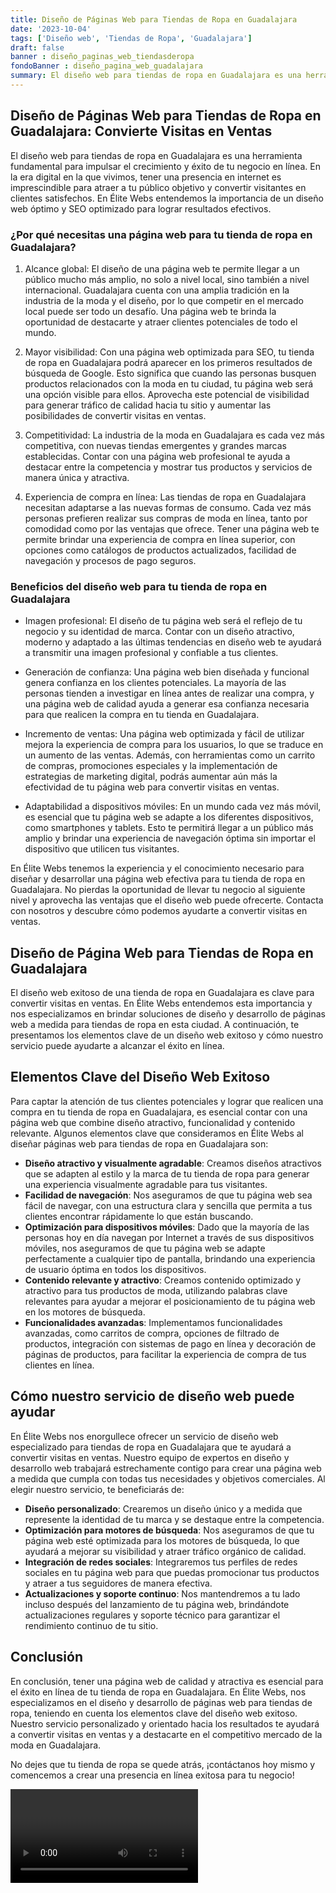 ```yaml
---
title: Diseño de Páginas Web para Tiendas de Ropa en Guadalajara
date: '2023-10-04'
tags: ['Diseño web', 'Tiendas de Ropa', 'Guadalajara']
draft: false
banner : diseño_paginas_web_tiendasderopa
fondoBanner : diseño_pagina_web_guadalajara
summary: El diseño web para tiendas de ropa en Guadalajara es una herramienta fundamental para impulsar el crecimiento y éxito de tu negocio en línea. En la era digital en la que vivimos, tener una presencia en internet es imprescindible para atraer a tu público objetivo y convertir visitantes en clientes satisfechos. En Élite Webs entendemos la importancia de un diseño web óptimo y SEO optimizado para lograr resultados efectivos.
---
```


## Diseño de Páginas Web para Tiendas de Ropa en Guadalajara: Convierte Visitas en Ventas

El diseño web para tiendas de ropa en Guadalajara es una herramienta fundamental para impulsar el crecimiento y éxito de tu negocio en línea. En la era digital en la que vivimos, tener una presencia en internet es imprescindible para atraer a tu público objetivo y convertir visitantes en clientes satisfechos. En Élite Webs entendemos la importancia de un diseño web óptimo y SEO optimizado para lograr resultados efectivos.

### ¿Por qué necesitas una página web para tu tienda de ropa en Guadalajara?

1. Alcance global: El diseño de una página web te permite llegar a un público mucho más amplio, no solo a nivel local, sino también a nivel internacional. Guadalajara cuenta con una amplia tradición en la industria de la moda y el diseño, por lo que competir en el mercado local puede ser todo un desafío. Una página web te brinda la oportunidad de destacarte y atraer clientes potenciales de todo el mundo.

2. Mayor visibilidad: Con una página web optimizada para SEO, tu tienda de ropa en Guadalajara podrá aparecer en los primeros resultados de búsqueda de Google. Esto significa que cuando las personas busquen productos relacionados con la moda en tu ciudad, tu página web será una opción visible para ellos. Aprovecha este potencial de visibilidad para generar tráfico de calidad hacia tu sitio y aumentar las posibilidades de convertir visitas en ventas.

3. Competitividad: La industria de la moda en Guadalajara es cada vez más competitiva, con nuevas tiendas emergentes y grandes marcas establecidas. Contar con una página web profesional te ayuda a destacar entre la competencia y mostrar tus productos y servicios de manera única y atractiva. 

4. Experiencia de compra en línea: Las tiendas de ropa en Guadalajara necesitan adaptarse a las nuevas formas de consumo. Cada vez más personas prefieren realizar sus compras de moda en línea, tanto por comodidad como por las ventajas que ofrece. Tener una página web te permite brindar una experiencia de compra en línea superior, con opciones como catálogos de productos actualizados, facilidad de navegación y procesos de pago seguros.

### Beneficios del diseño web para tu tienda de ropa en Guadalajara

- Imagen profesional: El diseño de tu página web será el reflejo de tu negocio y su identidad de marca. Contar con un diseño atractivo, moderno y adaptado a las últimas tendencias en diseño web te ayudará a transmitir una imagen profesional y confiable a tus clientes.

- Generación de confianza: Una página web bien diseñada y funcional genera confianza en los clientes potenciales. La mayoría de las personas tienden a investigar en línea antes de realizar una compra, y una página web de calidad ayuda a generar esa confianza necesaria para que realicen la compra en tu tienda en Guadalajara.

- Incremento de ventas: Una página web optimizada y fácil de utilizar mejora la experiencia de compra para los usuarios, lo que se traduce en un aumento de las ventas. Además, con herramientas como un carrito de compras, promociones especiales y la implementación de estrategias de marketing digital, podrás aumentar aún más la efectividad de tu página web para convertir visitas en ventas.

- Adaptabilidad a dispositivos móviles: En un mundo cada vez más móvil, es esencial que tu página web se adapte a los diferentes dispositivos, como smartphones y tablets. Esto te permitirá llegar a un público más amplio y brindar una experiencia de navegación óptima sin importar el dispositivo que utilicen tus visitantes.

En Élite Webs tenemos la experiencia y el conocimiento necesario para diseñar y desarrollar una página web efectiva para tu tienda de ropa en Guadalajara. No pierdas la oportunidad de llevar tu negocio al siguiente nivel y aprovecha las ventajas que el diseño web puede ofrecerte. Contacta con nosotros y descubre cómo podemos ayudarte a convertir visitas en ventas.

<GifSeo />

<Cta />

## Diseño de Página Web para Tiendas de Ropa en Guadalajara

El diseño web exitoso de una tienda de ropa en Guadalajara es clave para convertir visitas en ventas. En Élite Webs entendemos esta importancia y nos especializamos en brindar soluciones de diseño y desarrollo de páginas web a medida para tiendas de ropa en esta ciudad. A continuación, te presentamos los elementos clave de un diseño web exitoso y cómo nuestro servicio puede ayudarte a alcanzar el éxito en línea.

## Elementos Clave del Diseño Web Exitoso

Para captar la atención de tus clientes potenciales y lograr que realicen una compra en tu tienda de ropa en Guadalajara, es esencial contar con una página web que combine diseño atractivo, funcionalidad y contenido relevante. Algunos elementos clave que consideramos en Élite Webs al diseñar páginas web para tiendas de ropa en Guadalajara son:

- **Diseño atractivo y visualmente agradable**: Creamos diseños atractivos que se adapten al estilo y la marca de tu tienda de ropa para generar una experiencia visualmente agradable para tus visitantes.
- **Facilidad de navegación**: Nos aseguramos de que tu página web sea fácil de navegar, con una estructura clara y sencilla que permita a tus clientes encontrar rápidamente lo que están buscando.
- **Optimización para dispositivos móviles**: Dado que la mayoría de las personas hoy en día navegan por Internet a través de sus dispositivos móviles, nos aseguramos de que tu página web se adapte perfectamente a cualquier tipo de pantalla, brindando una experiencia de usuario óptima en todos los dispositivos.
- **Contenido relevante y atractivo**: Creamos contenido optimizado y atractivo para tus productos de moda, utilizando palabras clave relevantes para ayudar a mejorar el posicionamiento de tu página web en los motores de búsqueda.
- **Funcionalidades avanzadas**: Implementamos funcionalidades avanzadas, como carritos de compra, opciones de filtrado de productos, integración con sistemas de pago en línea y decoración de páginas de productos, para facilitar la experiencia de compra de tus clientes en línea.

## Cómo nuestro servicio de diseño web puede ayudar

En Élite Webs nos enorgullece ofrecer un servicio de diseño web especializado para tiendas de ropa en Guadalajara que te ayudará a convertir visitas en ventas. Nuestro equipo de expertos en diseño y desarrollo web trabajará estrechamente contigo para crear una página web a medida que cumpla con todas tus necesidades y objetivos comerciales. Al elegir nuestro servicio, te beneficiarás de:

- **Diseño personalizado**: Crearemos un diseño único y a medida que represente la identidad de tu marca y se destaque entre la competencia.
- **Optimización para motores de búsqueda**: Nos aseguramos de que tu página web esté optimizada para los motores de búsqueda, lo que ayudará a mejorar su visibilidad y atraer tráfico orgánico de calidad.
- **Integración de redes sociales**: Integraremos tus perfiles de redes sociales en tu página web para que puedas promocionar tus productos y atraer a tus seguidores de manera efectiva.
- **Actualizaciones y soporte continuo**: Nos mantendremos a tu lado incluso después del lanzamiento de tu página web, brindándote actualizaciones regulares y soporte técnico para garantizar el rendimiento continuo de tu sitio.

## Conclusión

En conclusión, tener una página web de calidad y atractiva es esencial para el éxito en línea de tu tienda de ropa en Guadalajara. En Élite Webs, nos especializamos en el diseño y desarrollo de páginas web para tiendas de ropa, teniendo en cuenta los elementos clave del diseño web exitoso. Nuestro servicio personalizado y orientado hacia los resultados te ayudará a convertir visitas en ventas y a destacarte en el competitivo mercado de la moda en Guadalajara.

No dejes que tu tienda de ropa se quede atrás, ¡contáctanos hoy mismo y comencemos a crear una presencia en línea exitosa para tu negocio!

<Video />

<CtaBot job='Tiendas de Ropa' city='Guadalajara'/>

<Gmaps query='Guadalajara+españa+maps' />